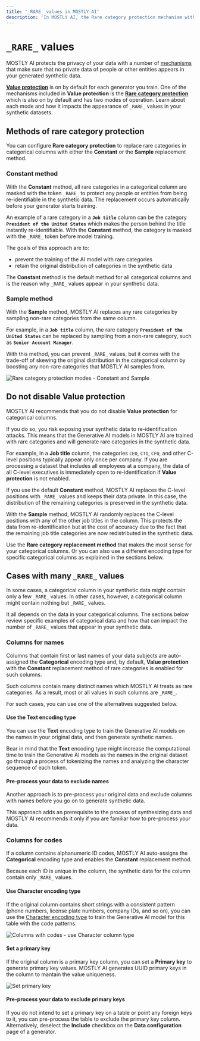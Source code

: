 ```yaml
---
title: '_RARE_ values in MOSTLY AI'
description: 'In MOSTLY AI, the Rare category protection mechanism with the Constant method is on by default for all categorical columns. Depending on your data, MOSTLY AI masks rare categories with the _RARE_ token.'
---
```



# `_RARE_` values

MOSTLY AI protects the privacy of your data with a number of [mechanisms](/concepts/privacy-protection) that make sure that no private data of people or other entities appears in your generated synthetic data.

[**Value protection**](/generators/configure/fine-tune-privacy-mechanisms) is on by default for each generator you train. One of the mechanisms included in **Value protection** is the [**Rare category protection**](/concepts/privacy-protection#rare-category-protection) which is also on by default and has two modes of operation. Learn about each mode and how it impacts the appearance of `_RARE_` values in your synthetic datasets.

## Methods of rare category protection

You can configure **Rare category protection** to replace rare categories in categorical columns with either the **Constant** or the **Sample** replacement method.

### Constant method

With the **Constant** method, all rare categories in a categorical column are masked with the token `_RARE_` to protect any people or entities from being re-identifiable in the synthetic data. The replacement occurs automatically before your generator starts training.

An example of a rare category in a **`Job title`** column can be the category **`President of the United States`** which makes the person behind the title instantly re-identifiable. With the **Constant** method, the category is masked with the `_RARE_` token before model training.

The goals of this approach are to:

- prevent the training of the AI model with rare categories
- retain the original distribution of categories in the synthetic data

The **Constant** method is the default method for all categorical columns and is the reason why `_RARE_` values appear in your synthetic data.

### Sample method

With the **Sample** method, MOSTLY AI replaces any rare categories by sampling non-rare categories from the same column.

For example, in a **`Job title`** column, the rare category **`President of the United States`** can be replaced by sampling from a non-rare category, such as **`Senior Account Manager`**.

With this method, you can prevent `_RARE_` values, but it comes with the trade-off of skewing the original distribution in the categorical column by boosting any non-rare categories that MOSTLY AI samples from.

<Image src="/docimages/generators/rare-values/rare-category-protection-modes.webp" alt="Rare category protection modes - Constant and Sample" width={800} height={300} />

## Do not disable Value protection

MOSTLY AI recommends that you do not disable **Value protection** for categorical columns.

If you do so, you risk exposing your synthetic data to re-identification attacks. This means that the Generative AI models in MOSTLY AI are trained with rare categories and will generate rare categories in the synthetic data.

For example, in a **Job title** column, the categories `CEO`, `CTO`, `CFO`, and other C-level positions typically appear only once per company. If you are processing a dataset that includes all employees at a company, the data of all C-level executives is immediately open to re-identification if **Value protection** is not enabled.

If you use the default **Constant** method, MOSTLY AI replaces the C-level positions with `_RARE_` values and keeps their data private. In this case, the distribution of the remaining categories is preserved in the synthetic data.

With the **Sample** method, MOSTLY AI randomly replaces the C-level positions with any of the other job titles in the column. This protects the data from re-identification but at the cost of accuracy due to the fact that the remaining job title categories are now redistributed in the synthetic data.

Use the **Rare category replacement method** that makes the most sense for your categorical columns. Or you can also use a different encoding type for specific categorical columns as explained in the sections below.

## Cases with many `_RARE_` values

In some cases, a categorical column in your synthetic data might contain only a few `_RARE_` values. In other cases, however, a categorical column might contain nothing but `_RARE_` values.

It all depends on the data in your categorical columns. The sections below review specific examples of categorical data and how that can impact the number of `_RARE_` values that appear in your synthetic data.

### Columns for names

Columns that contain first or last names of your data subjects are auto-assigned the **Categorical** encoding type and, by default, **Value protection** with the **Constant** replacement method of rare categories is enabled for such columns.

Such columns contain many distinct names which MOSTLY AI treats as rare categories. As a result, most or all values in such columns are `_RARE_`.

For such cases, you can use one of the alternatives suggested below.

#### Use the Text encoding type

You can use the **Text** encoding type to train the Generative AI models on the names in your original data, and then generate synthetic names.

Bear in mind that the **Text** encoding type might increase the computational time to train the Generative AI models as the names in the original dataset go through a process of tokenizing the names and analyzing the character sequence of each token.

#### Pre-process your data to exclude names

Another approach is to pre-process your original data and exclude columns with names before you go on to generate synthetic data.

This approach adds an prerequisite to the process of synthesizing data and MOSTLY AI recommends it only if you are familiar how to pre-process your data.

### Columns for codes

If a column contains alphanumeric ID codes, MOSTLY AI auto-assigns the **Categorical** encoding type and enables the **Constant** replacement method.

Because each ID is unique in the column, the synthetic data for the column contain only `_RARE_` values.

#### Use Character encoding type

If the original column contains short strings with a consistent pattern (phone numbers, license plate numbers, company IDs, and so on), you can use the [Character encoding type](/generators/set-encoding-types#character) to train the Generative AI model for this table with the code patterns.

<Image src="/docimages/generators/rare-values/columns-with-codes-character-column-type.webp" alt="Columns with codes - use Character column type" width={800} height={300} />

#### Set a primary key

If the original column is a primary key column, you can set a **Primary key** to generate primary key values. MOSTLY AI generates UUID primary keys in the column to mantain the value uniqueness.

<Image src="/docimages/generators/rare-values/set-primary-key.webp" alt="Set primary key" width={800} height={300} />

#### Pre-process your data to exclude primary keys

If you do not intend to set a primary key on a table or point any foreign keys to it, you can pre-process the table to exclude the primary key column. Alternatively, deselect the **Include** checkbox on the **Data configuration** page of a generator.
